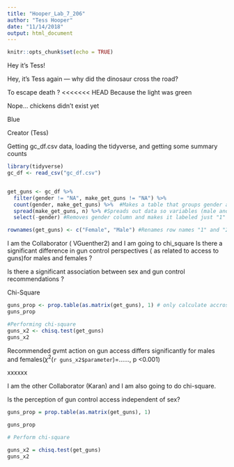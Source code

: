```yaml
---
title: "Hooper_Lab_7_206"
author: "Tess Hooper"
date: "11/14/2018"
output: html_document
---
```


```r
knitr::opts_chunk$set(echo = TRUE)
```

Hey it's Tess!


Hey, it's Tess again --- why did the dinosaur cross the road? 

To escape death ? 
<<<<<<< HEAD
Because the light was green 

Nope... chickens didn't exist yet

Blue 



Creator (Tess)

Getting gc_df.csv data, loading the tidyverse, and getting some summary counts 

```r

library(tidyverse)
gc_df <- read_csv("gc_df.csv")


get_guns <- gc_df %>% 
  filter(gender != "NA", make_get_guns != "NA") %>% 
  count(gender, make_get_guns) %>%  #Makes a table that groups gender and gun control preference -- as is here, this is not in contingency format (we want one row for male and one row for female)
  spread(make_get_guns, n) %>% #Spreads out data so variables (male and female) exist in their own columns (rather than separate columns based on gun preference) 
  select(-gender) #Removes gender column and makes it labeled just "1" and "2"

rownames(get_guns) <- c("Female", "Male") #Renames row names "1" and "2" as Female and Male

```
I am the Collaborator ( VGuenther2) and I am going to chi_square 
Is there a significant difference in gun control perspectives ( as related to access to guns)for males and females ?

Is there a significant association between sex and gun control recommendations ?

Chi-Square
```r

guns_prop <- prop.table(as.matrix(get_guns), 1) # only calculate accross rows 
guns_prop

#Performing chi-square
guns_x2 <- chisq.test(get_guns)
guns_x2
```
Recommended gvmt action on gun access differs significantly for males and females($\chi^2$(`r guns_x2$parameter`)=......, p <0.001)


xxxxxx





I am the other Collaborator (Karan) and I am also going to do chi-square.

Is the perception of gun control access independent of sex?

```r

guns_prop = prop.table(as.matrix(get_guns), 1)

guns_prop

# Perform chi-square

guns_x2 = chisq.test(get_guns)
guns_x2

```

